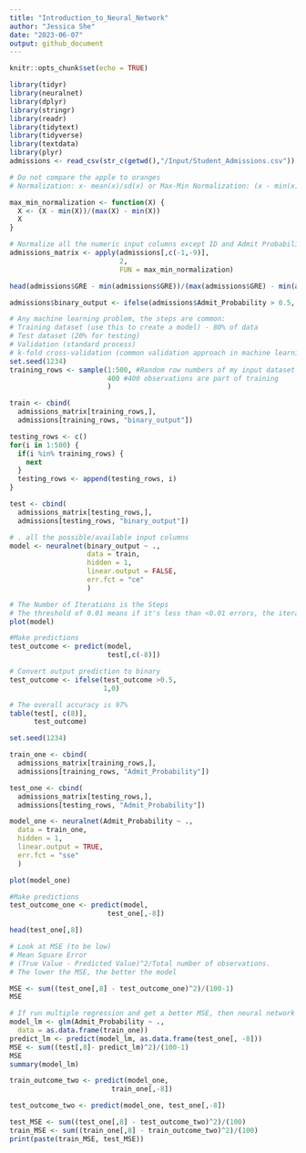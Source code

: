 ```yaml
---
title: "Introduction_to_Neural_Network"
author: "Jessica She"
date: "2023-06-07"
output: github_document
---
```


```r
knitr::opts_chunk$set(echo = TRUE)
```

```r
library(tidyr)
library(neuralnet)
library(dplyr)
library(stringr)
library(readr)
library(tidytext)
library(tidyverse)
library(textdata)
library(plyr)
admissions <- read_csv(str_c(getwd(),"/Input/Student_Admissions.csv"))
```

```r
# Do not compare the apple to oranges 
# Normalization: x- mean(x)/sd(x) or Max-Min Normalization: (x - min(x))/(max(x)-min(x))

max_min_normalization <- function(X) {
  X <- (X - min(X))/(max(X) - min(X))
  X
}

# Normalize all the numeric input columns except ID and Admit Probability Column 
admissions_matrix <- apply(admissions[,c(-1,-9)],
                           2,
                           FUN = max_min_normalization)
```

``` r
head(admissions$GRE - min(admissions$GRE))/(max(admissions$GRE) - min(admissions$GRE))
```

```r
admissions$binary_output <- ifelse(admissions$Admit_Probability > 0.5, 1, 0)
```
```r
# Any machine learning problem, the steps are common:
# Training dataset (use this to create a model) - 80% of data
# Test dataset (20% for testing)
# Validation (standard process)
# k-fold cross-validation (common validation approach in machine learning)
set.seed(1234)
training_rows <- sample(1:500, #Random row numbers of my input dataset size
                        400 #400 observations are part of training
                        )

train <- cbind(
  admissions_matrix[training_rows,],
  admissions[training_rows, "binary_output"])
```

```r
testing_rows <- c()
for(i in 1:500) {
  if(i %in% training_rows) {
    next
  }
  testing_rows <- append(testing_rows, i)
}

test <- cbind(
  admissions_matrix[testing_rows,],
  admissions[testing_rows, "binary_output"])
```

```r
# . all the possible/available input columns 
model <- neuralnet(binary_output ~ .,
                   data = train,
                   hidden = 1, 
                   linear.output = FALSE, 
                   err.fct = "ce"
                   )
```

```r
# The Number of Iterations is the Steps
# The threshold of 0.01 means if it's less than <0.01 errors, the iterations will stop
plot(model)
```

```r
#Make predictions 
test_outcome <- predict(model,
                        test[,c(-8)])

# Convert output prediction to binary
test_outcome <- ifelse(test_outcome >0.5,
                       1,0)

# The overall accuracy is 97%
table(test[, c(8)],
      test_outcome)
```

```r
set.seed(1234)

train_one <- cbind(
  admissions_matrix[training_rows,],
  admissions[training_rows, "Admit_Probability"])

test_one <- cbind(
  admissions_matrix[testing_rows,],
  admissions[testing_rows, "Admit_Probability"])

```

```r
model_one <- neuralnet(Admit_Probability ~ .,
  data = train_one,
  hidden = 1,
  linear.output = TRUE,
  err.fct = "sse"
  )
```

```r
plot(model_one)
```
```r
#Make predictions 
test_outcome_one <- predict(model,
                        test_one[,-8])

head(test_one[,8])

# Look at MSE (to be low) 
# Mean Square Error 
# (True Value - Predicted Value)^2/Total number of observations. 
# The lower the MSE, the better the model

MSE <- sum((test_one[,8] - test_outcome_one)^2)/(100-1)
MSE
```
```r
# If run multiple regression and get a better MSE, then neural network is no good
model_lm <- glm(Admit_Probability ~ .,
  data = as.data.frame(train_one))
predict_lm <- predict(model_lm, as.data.frame(test_one[, -8]))
MSE <- sum((test[,8]- predict_lm)^2)/(100-1)
MSE
summary(model_lm)
```
```r
train_outcome_two <- predict(model_one,
                         train_one[,-8])

test_outcome_two <- predict(model_one, test_one[,-8])

test_MSE <- sum((test_one[,8] - test_outcome_two)^2)/(100)
train_MSE <- sum((train_one[,8] - train_outcome_two)^2)/(100)
print(paste(train_MSE, test_MSE))

```
